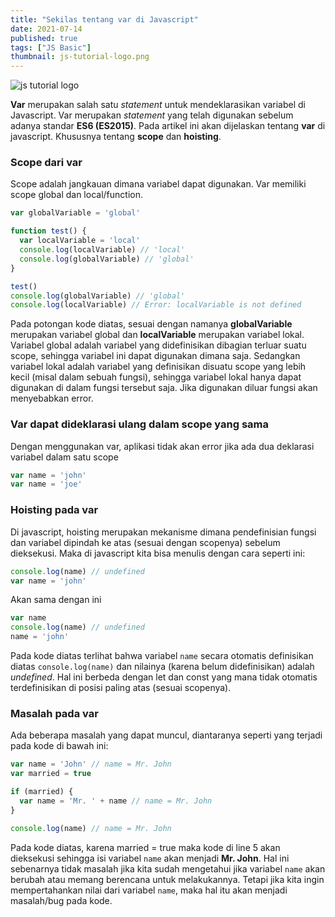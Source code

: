 ```yaml
---
title: "Sekilas tentang var di Javascript"
date: 2021-07-14
published: true
tags: ["JS Basic"]
thumbnail: js-tutorial-logo.png
---
```


![js tutorial logo](js-tutorial-logo.png)

**Var** merupakan salah satu _statement_ untuk mendeklarasikan variabel di Javascript. 
Var merupakan _statement_ yang telah digunakan sebelum adanya standar **ES6 (ES2015)**.
Pada artikel ini akan dijelaskan tentang **var** di javascript. Khususnya tentang **scope** dan **hoisting**. 

### Scope dari var
Scope adalah jangkauan dimana variabel dapat digunakan. Var memiliki scope global dan local/function. 

````javascript
var globalVariable = 'global'

function test() {
  var localVariable = 'local'
  console.log(localVariable) // 'local'
  console.log(globalVariable) // 'global'
}

test()
console.log(globalVariable) // 'global'
console.log(localVariable) // Error: localVariable is not defined
````

Pada potongan kode diatas, sesuai dengan namanya **globalVariable** merupakan variabel global dan **localVariable** merupakan variabel lokal. 
Variabel global adalah variabel yang didefinisikan dibagian terluar suatu scope, sehingga variabel ini dapat digunakan dimana saja. 
Sedangkan variabel lokal adalah variabel yang definisikan disuatu scope yang lebih kecil (misal dalam sebuah fungsi), sehingga variabel lokal hanya dapat digunakan di dalam fungsi tersebut saja. Jika digunakan diluar fungsi akan menyebabkan error. 

### Var dapat dideklarasi ulang dalam scope yang sama
Dengan menggunakan var, aplikasi tidak akan error jika ada dua deklarasi variabel dalam satu scope

````javascript
var name = 'john'
var name = 'joe'
````

### Hoisting pada var
Di javascript, hoisting merupakan mekanisme dimana pendefinisian fungsi dan variabel dipindah ke atas (sesuai dengan scopenya) sebelum dieksekusi. 
Maka di javascript kita bisa menulis dengan cara seperti ini:

````javascript
console.log(name) // undefined
var name = 'john'
````

Akan sama dengan ini

````javascript
var name
console.log(name) // undefined
name = 'john'
````

Pada kode diatas terlihat bahwa variabel `name` secara otomatis definisikan diatas `console.log(name)` dan nilainya (karena belum didefinisikan) adalah _undefined_. 
Hal ini berbeda dengan let dan const yang mana tidak otomatis terdefinisikan di posisi paling atas (sesuai scopenya).

### Masalah pada var
Ada beberapa masalah yang dapat muncul, diantaranya seperti yang terjadi pada kode di bawah ini:

````javascript
var name = 'John' // name = Mr. John
var married = true

if (married) {
  var name = 'Mr. ' + name // name = Mr. John
}

console.log(name) // name = Mr. John
````

Pada kode diatas, karena married = true maka kode di line 5 akan dieksekusi sehingga isi variabel `name` akan menjadi **Mr. John**. 
Hal ini sebenarnya tidak masalah jika kita sudah mengetahui jika variabel `name` akan berubah atau memang berencana untuk melakukannya. 
Tetapi jika kita ingin mempertahankan nilai dari variabel `name`, maka hal itu akan menjadi masalah/bug pada kode. 
